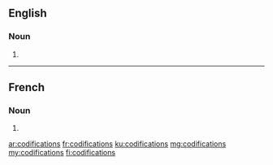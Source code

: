 ==English==

===Noun===
{{head|en|plural}}

# {{plural of|codification|lang=en}}

----

==French==

===Noun===
{{head|fr|plural|g=f-p}}

# {{plural of|codification|lang=fr}}

[[ar:codifications]]
[[fr:codifications]]
[[ku:codifications]]
[[mg:codifications]]
[[my:codifications]]
[[fi:codifications]]